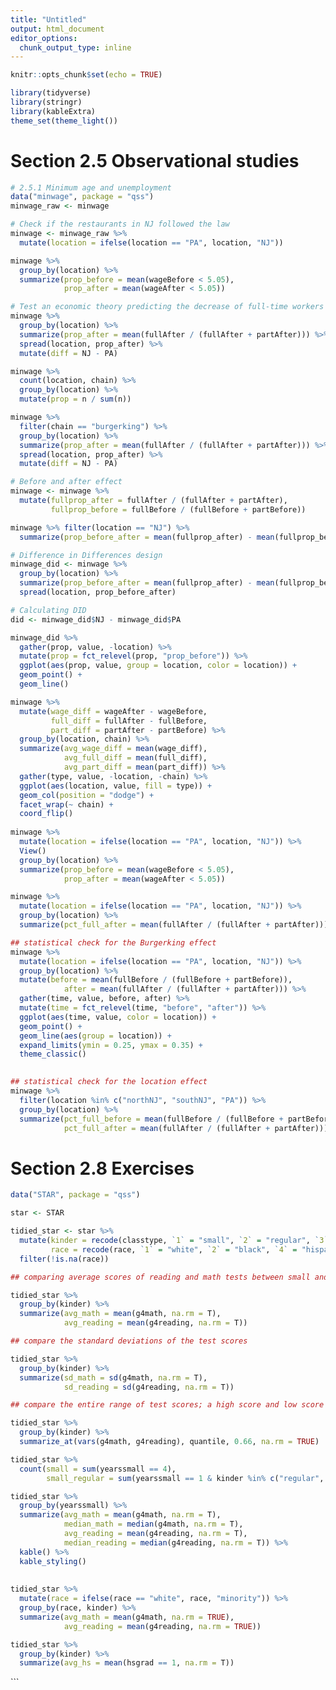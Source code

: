 ```yaml
---
title: "Untitled"
output: html_document
editor_options: 
  chunk_output_type: inline
---
```


```r
knitr::opts_chunk$set(echo = TRUE)
```

```r
library(tidyverse)
library(stringr)
library(kableExtra)
theme_set(theme_light())
```

# Section 2.5 Observational studies
```r
# 2.5.1 Minimum age and unemployment
data("minwage", package = "qss")
minwage_raw <- minwage

# Check if the restaurants in NJ followed the law
minwage <- minwage_raw %>% 
  mutate(location = ifelse(location == "PA", location, "NJ")) 

minwage %>% 
  group_by(location) %>% 
  summarize(prop_before = mean(wageBefore < 5.05), 
            prop_after = mean(wageAfter < 5.05))

# Test an economic theory predicting the decrease of full-time workers after the minimum wage increase
minwage %>% 
  group_by(location) %>% 
  summarize(prop_after = mean(fullAfter / (fullAfter + partAfter))) %>% 
  spread(location, prop_after) %>% 
  mutate(diff = NJ - PA)

minwage %>% 
  count(location, chain) %>% 
  group_by(location) %>% 
  mutate(prop = n / sum(n)) 

minwage %>% 
  filter(chain == "burgerking") %>% 
  group_by(location) %>% 
  summarize(prop_after = mean(fullAfter / (fullAfter + partAfter))) %>% 
  spread(location, prop_after) %>% 
  mutate(diff = NJ - PA)

# Before and after effect
minwage <- minwage %>% 
  mutate(fullprop_after = fullAfter / (fullAfter + partAfter), 
         fullprop_before = fullBefore / (fullBefore + partBefore))

minwage %>% filter(location == "NJ") %>% 
  summarize(prop_before_after = mean(fullprop_after) - mean(fullprop_before))

# Difference in Differences design
minwage_did <- minwage %>% 
  group_by(location) %>% 
  summarize(prop_before_after = mean(fullprop_after) - mean(fullprop_before)) %>% 
  spread(location, prop_before_after) 

# Calculating DID
did <- minwage_did$NJ - minwage_did$PA

minwage_did %>%  
  gather(prop, value, -location) %>% 
  mutate(prop = fct_relevel(prop, "prop_before")) %>% 
  ggplot(aes(prop, value, group = location, color = location)) +
  geom_point() +
  geom_line() 

```

```r
minwage %>% 
  mutate(wage_diff = wageAfter - wageBefore, 
         full_diff = fullAfter - fullBefore,
         part_diff = partAfter - partBefore) %>% 
  group_by(location, chain) %>% 
  summarize(avg_wage_diff = mean(wage_diff),
            avg_full_diff = mean(full_diff), 
            avg_part_diff = mean(part_diff)) %>% 
  gather(type, value, -location, -chain) %>% 
  ggplot(aes(location, value, fill = type)) +
  geom_col(position = "dodge") +
  facet_wrap(~ chain) +
  coord_flip()
  
minwage %>% 
  mutate(location = ifelse(location == "PA", location, "NJ")) %>% 
  View()
  group_by(location) %>% 
  summarize(prop_before = mean(wageBefore < 5.05), 
            prop_after = mean(wageAfter < 5.05))

minwage %>% 
  mutate(location = ifelse(location == "PA", location, "NJ")) %>% 
  group_by(location) %>% 
  summarize(pct_full_after = mean(fullAfter / (fullAfter + partAfter))) 

## statistical check for the Burgerking effect
minwage %>% 
  mutate(location = ifelse(location == "PA", location, "NJ")) %>% 
  group_by(location) %>% 
  mutate(before = mean(fullBefore / (fullBefore + partBefore)), 
            after = mean(fullAfter / (fullAfter + partAfter))) %>%
  gather(time, value, before, after) %>% 
  mutate(time = fct_relevel(time, "before", "after")) %>% 
  ggplot(aes(time, value, color = location)) + 
  geom_point() + 
  geom_line(aes(group = location)) + 
  expand_limits(ymin = 0.25, ymax = 0.35) +
  theme_classic()
  

## statistical check for the location effect
minwage %>% 
  filter(location %in% c("northNJ", "southNJ", "PA")) %>% 
  group_by(location) %>% 
  summarize(pct_full_before = mean(fullBefore / (fullBefore + partBefore)), 
            pct_full_after = mean(fullAfter / (fullAfter + partAfter)))
```
# Section 2.8 Exercises

```r
data("STAR", package = "qss")

star <- STAR

tidied_star <- star %>% 
  mutate(kinder = recode(classtype, `1` = "small", `2` = "regular", `3` = "regular_aid"), 
         race = recode(race, `1` = "white", `2` = "black", `4` = "hispanic", .default = "others")) %>% 
  filter(!is.na(race)) 

## comparing average scores of reading and math tests between small and regular classes

tidied_star %>% 
  group_by(kinder) %>% 
  summarize(avg_math = mean(g4math, na.rm = T), 
            avg_reading = mean(g4reading, na.rm = T))

## compare the standard deviations of the test scores

tidied_star %>% 
  group_by(kinder) %>% 
  summarize(sd_math = sd(g4math, na.rm = T), 
            sd_reading = sd(g4reading, na.rm = T))

## compare the entire range of test scores; a high score and low score

tidied_star %>% 
  group_by(kinder) %>% 
  summarize_at(vars(g4math, g4reading), quantile, 0.66, na.rm = TRUE)

tidied_star %>% 
  count(small = sum(yearssmall == 4), 
        small_regular = sum(yearssmall == 1 & kinder %in% c("regular", "regular_aid")))

tidied_star %>% 
  group_by(yearssmall) %>% 
  summarize(avg_math = mean(g4math, na.rm = T), 
            median_math = median(g4math, na.rm = T), 
            avg_reading = mean(g4reading, na.rm = T), 
            median_reading = median(g4reading, na.rm = T)) %>% 
  kable() %>% 
  kable_styling()
        
  
tidied_star %>% 
  mutate(race = ifelse(race == "white", race, "minority")) %>% 
  group_by(race, kinder) %>% 
  summarize(avg_math = mean(g4math, na.rm = TRUE),
            avg_reading = mean(g4reading, na.rm = TRUE))

tidied_star %>% 
  group_by(kinder) %>% 
  summarize(avg_hs = mean(hsgrad == 1, na.rm = T))

```
```

